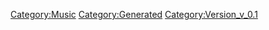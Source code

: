 {{Music
 |Name=いけないボーダーライン
 |ID=158
 |Cov=159
 |Cd=36
 |Nam=152
 |Div=152
 |Ma=2
 |SerieId=2
 |SerieLogoId=2
 |WavId=159
 |VariationId=0
 |Dsc=152
 |Strt=10
 |ValkyrieBattle=1
 |ValkyrieIntro=1
 |ValkyrieIntroSky=1
 |DivaSolo=0
 |DivaMulti=2
 |Exp=2
 |OfficialName=いけないボーダーライン
 |VocalName=シェリル・ノーム starring May'n、ランカ・リー＝中島愛
 |Description=作品：コラボアルバム「デカルチャー!!ミクスチャー!!!!!」<br /><br />歌手：シェリル・ノーム starring May'n、<br />　　　ランカ・リー＝中島愛<br /><br />作詞：西直紀<br />作曲：コモリタミノル
 |StoryTitle=
 |StoryDesc=
 |BuyURL=https://recochoku.jp/song/S1014281205/single?ds=1021144642
 |BannerId=0
 |AnmStoreURL=
}}
[[Category:Music]]
[[Category:Generated]]
[[Category:Version_v_0.1]]
